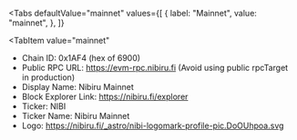 
<Tabs
 defaultValue="mainnet"
  values={[
    { label: "Mainnet", value: "mainnet", },
  ]}
>
<TabItem
  value="mainnet"
>

- Chain ID: 0x1AF4 (hex of 6900)
- Public RPC URL: https://evm-rpc.nibiru.fi (Avoid using public rpcTarget in production)
- Display Name: Nibiru Mainnet
- Block Explorer Link: https://nibiru.fi/explorer
- Ticker: NIBI
- Ticker Name: Nibiru Mainnet
- Logo: https://nibiru.fi/_astro/nibi-logomark-profile-pic.DoOUhpoa.svg

</TabItem>

</Tabs>
